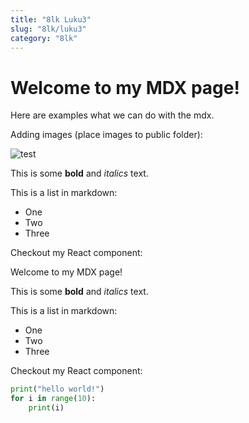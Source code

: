 ---
title: "8lk Luku3"
slug: "8lk/luku3"
category: "8lk"
---

# Welcome to my MDX page!

Here are examples what we can do with the mdx.

Adding images (place images to public folder):

![test](/images/text.png)

This is some **bold** and _italics_ text.

This is a list in markdown:

- One
- Two
- Three

Checkout my React component:

Welcome to my MDX page!

This is some **bold** and _italics_ text.

This is a list in markdown:

- One
- Two
- Three

Checkout my React component:

```python
print("hello world!")
for i in range(10):
    print(i)
```
